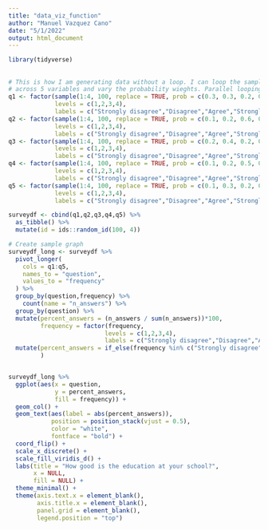 ```yaml
---
title: "data_viz_function"
author: "Manuel Vazquez Cano"
date: "5/1/2022"
output: html_document
---
```


```r
library(tidyverse)
```

## 

```r

# This is how I am generating data without a loop. I can loop the sample specification
# across 5 variables and vary the probability wieghts. Parallel looping?
q1 <- factor(sample(1:4, 100, replace = TRUE, prob = c(0.3, 0.3, 0.2, 0.1)),
             levels = c(1,2,3,4),
             labels = c("Strongly disagree","Disagree","Agree","Strongly agree"))
q2 <- factor(sample(1:4, 100, replace = TRUE, prob = c(0.1, 0.2, 0.6, 0.1)),
             levels = c(1,2,3,4),
             labels = c("Strongly disagree","Disagree","Agree","Strongly agree"))
q3 <- factor(sample(1:4, 100, replace = TRUE, prob = c(0.2, 0.4, 0.2, 0.2)),
             levels = c(1,2,3,4),
             labels = c("Strongly disagree","Disagree","Agree","Strongly agree"))
q4 <- factor(sample(1:4, 100, replace = TRUE, prob = c(0.1, 0.2, 0.5, 0.2)),
             levels = c(1,2,3,4),
             labels = c("Strongly disagree","Disagree","Agree","Strongly agree"))
q5 <- factor(sample(1:4, 100, replace = TRUE, prob = c(0.1, 0.3, 0.2, 0.4)),
             levels = c(1,2,3,4),
             labels = c("Strongly disagree","Disagree","Agree","Strongly agree"))

surveydf <- cbind(q1,q2,q3,q4,q5) %>%
  as_tibble() %>%
  mutate(id = ids::random_id(100, 4))


```

```r
# Create sample graph
surveydf_long <- surveydf %>%
  pivot_longer(
    cols = q1:q5,
    names_to = "question",
    values_to = "frequency"
  ) %>%
  group_by(question,frequency) %>%
    count(name = "n_answers") %>%
  group_by(question) %>%
  mutate(percent_answers = (n_answers / sum(n_answers))*100,
         frequency = factor(frequency,
                           levels = c(1,2,3,4),
                           labels = c("Strongly disagree","Disagree","Agree","Strongly agree"))) %>%
  mutate(percent_answers = if_else(frequency %in% c("Strongly disagree", "Disagree"), -percent_answers, percent_answers)
         )


surveydf_long %>%
  ggplot(aes(x = question,
             y = percent_answers,
             fill = frequency)) + 
  geom_col() +
  geom_text(aes(label = abs(percent_answers)),
            position = position_stack(vjust = 0.5),
            color = "white",
            fontface = "bold") +
  coord_flip() +
  scale_x_discrete() +
  scale_fill_viridis_d() +
  labs(title = "How good is the education at your school?",
       x = NULL,
       fill = NULL) +
  theme_minimal() +
  theme(axis.text.x = element_blank(),
        axis.title.x = element_blank(),
        panel.grid = element_blank(),
        legend.position = "top")

  

```

